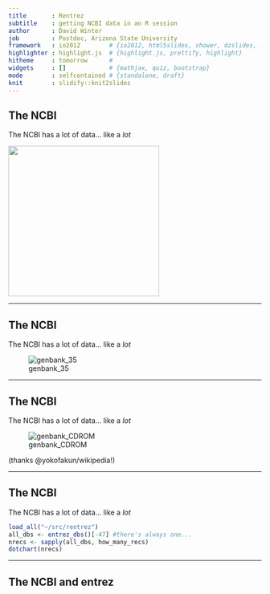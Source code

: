 ```yaml
---
title       : Rentrez 
subtitle    : getting NCBI data in an R session
author      : David Winter 
job         : Postdoc, Arizona State University
framework   : io2012        # {io2012, html5slides, shower, dzslides, ...}
highlighter : highlight.js  # {highlight.js, prettify, highlight}
hitheme     : tomorrow      # 
widgets     : []            # {mathjax, quiz, bootstrap}
mode        : selfcontained # {standalone, draft}
knit        : slidify::knit2slides
---
```


## The NCBI

The NCBI has a lot of data... like a _lot_


<img src='http://upload.wikimedia.org/wikipedia/commons/b/bb/NucleotideSequences_86_87.jpeg' width=300px>

---

## The NCBI

The NCBI has a lot of data... like a _lot_

![genbank_35](http://upload.wikimedia.org/wikipedia/commons/8/86/Genbank63FloppyDisk.jpg)

---


## The NCBI

The NCBI has a lot of data... like a _lot_

![genbank_CDROM](http://upload.wikimedia.org/wikipedia/commons/2/24/Genbank100CD.jpg)

(thanks @yokofakun/wikipedia!)

---


## The NCBI

The NCBI has a lot of data... like a _lot_

```r
load_all("~/src/rentrez")
all_dbs <- entrez_dbs()[-47] #there's always one...
nrecs <- sapply(all_dbs, how_many_recs)
dotchart(nrecs)
```

---

## The NCBI and entrez


